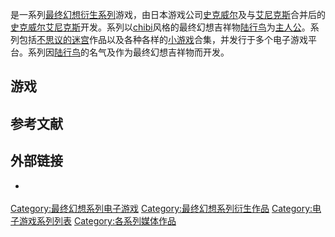 {{noteTA
| G1=Games
| G2=Square Enix
}}

{{vgname|陆行鸟系列|ja=チョコボ|en=Chocobo|bracket=no}}是一系列[[最终幻想衍生系列|最终幻想衍生系列]]游戏，由日本游戏公司[[史克威尔|史克威尔]]及与[[艾尼克斯|艾尼克斯]]合并后的[[史克威尔艾尼克斯|史克威尔艾尼克斯]]开发。系列以[[chibi|chibi]]风格的最终幻想吉祥物[[陆行鸟|陆行鸟]]为[[主人公|主人公]]。系列包括[[不思议的迷宫|不思议的迷宫]]作品以及各种各样的[[小游戏|小游戏]]合集，并发行于多个电子游戏平台。系列因[[陆行鸟|陆行鸟]]的名气及作为最终幻想吉祥物而开发。

== 游戏 ==

{{VG titles|
{{VG titles/item
| title = [[陆行鸟的不思议迷宫|陆行鸟的不思议迷宫]]
| date= {{vgrelease new|JP|1997年12月23日}}
| release= [[PlayStation|PlayStation]]－1997年<br />[[WonderSwan|WonderSwan]]－1999年<br />[[PlayStation_Network|PlayStation Network]]－2010年
| notes= {{vgname|陆行鸟的不思议迷宫|ja=チョコボの不思議なダンジョン|bold=no}}是由[[史克威尔|史克威尔]]开发的[[PlayStation|PlayStation]]平台[[Dungeon_crawler|迷宫探索]]<!-- [[迷宫探索|迷宫探索]] -->游戏，后由[[Tose|Tose]]移植于[[WonderSwan|WonderSwan]]平台。截止2003年3月，PlayStation版在全球售出114万份<ref>{{cite web |url=http://www.jp.square-enix.com/ir/e/explanatory/download/0404-200402090000-01.pdf#page=27 |title= February 2, 2004 - February 4, 2004 |date=2004-02-09 |accessdate=2013-11-11 |publisher=[[Square_Enix|Square Enix]] |page=27|language=en}}</ref>。
}}
{{VG titles/item
| title = [[陆行鸟的不思议迷宫2|陆行鸟的不思议迷宫2]]
| date= {{vgrelease new|JP|1998年12月23日|NA|1999年11月30日}}
| release= [[PlayStation|PlayStation]]－1999年<br />[[PlayStation_Network|PlayStation Network]]－2010年
| notes= {{vgname|陆行鸟的不思议迷宫2|ja=チョコボの不思議なダンジョン2|en=Chocobo's Dungeon 2|diff=yes|bold=no}}是《陆行鸟的不思议迷宫》于[[PlayStation|PlayStation]]平台的续作。游戏加入了第二角色，该角色可以由[[AI|电脑]]或第二个玩家控制。游戏计划移植于[[WonderSwan_Color|WonderSwan Color]]但终未发行<ref name="CD2WSC">{{cite web | url=http://www.gamespot.com/news/square-wonderswan-games-update-2447101? | title=Square WonderSwan games update | author=Yukiyoshi Ike Sato | date=December 1, 1999| work=GameSpot.com | accessdate=2013-11-11|language=en}}</ref>。截至2004年12月，游戏在日本售出592,730份<ref>{{cite web|title=Sony PS1 Japanese Ranking|url=http://www.japan-gamecharts.com/ps1.php|work=Japan-GameCharts.com|accessdate=2013-11-11|language=en|archiveurl=https://archive.is/20081230005338/http://www.japan-gamecharts.com/ps1.php|archivedate=2008-12-30|deadurl=yes}}</ref>。
}}
{{VG titles/item
| title = [[出行陆行鸟RPG|出行陆行鸟RPG]]
| date= {{vgrelease new|JP|《[[最终幻想VIII|最终幻想VIII]]》一部分}}
| release= [[PocketStation|PocketStation]]<br />[[Microsoft_Windows|Windows]]
| notes= {{vgname|出行陆行鸟RPG|ja=おでかけチョコボRPG|en=Chocobo World|bold=no}}，作为《[[最终幻想VIII|最终幻想VIII]]》一部分发行的[[PocketStation|PocketStation]]小游戏，后来移植于[[Windows|Windows]]。
}}
{{VG titles/item
| title = [[陆行鸟大赛车|陆行鸟赛车 ～通往幻界之路～]]
| date= {{vgrelease new|JP|1999年3月18日|NA|1999年8月10日|EU|1999年10月11日}}
| release= [[PlayStation|PlayStation]]－1999年<br />[[PlayStation_Network|PlayStation Network]]－2009年<ref>{{cite web|title=チョコボレーシング ～幻界へのロード|url=http://www.jp.playstation.com/software/title/jp0082npjj00184_000000000000000001.html |work=PlayStation.com(Japan)|publisher=Sony|date=2009-02-09|accessdate=2013-11-11|language=ja}}</ref>
| notes= {{vgname|陆行鸟大赛车 ～通往幻界之路～|ja=チョコボレーシング 〜幻界へのロード〜|en=Chocobo Racing|bold=no}}是由史克威尔开发的PlayStation平台[[竞速游戏|竞速游戏]]，并收录于《陆行鸟合辑》中。
}}
{{VG titles/item
| title = [[Chocobo_Stallion|Chocobo Stallion]]
| date={{vgrelease new|JP|收录于《[[#陆行鸟合辑|陆行鸟合辑]]》中}}
| release= [[PlayStation|PlayStation]]－收录于《陆行鸟合辑》中<br />[[PlayStation_Network|PlayStation Network]]－2008年
| notes= {{vgname|Chocobo Stallion|ja=チョコボスタリオン|bold=no}}是由ParityBit开发的饲养与竞速模拟游戏。游戏收录于《陆行鸟合辑》中，后作为独立游戏在[[PlayStation_Network|PlayStation Network]]平台发行。
}}
{{VG titles/item
| title = [[骰子de陆行鸟|骰子de陆行鸟]]
| date={{vgrelease new|JP|收录于《[[#陆行鸟合辑|陆行鸟合辑]]》中}}
| release= [[PlayStation|PlayStation]]－收录于《陆行鸟合辑》中<br />[[PlayStation_Network|PlayStation Network]]－2008年
| notes={{vgname|骰子de陆行鸟|ja=ダイスDEチョコボ|bold=no}}是由电友社开发的[[PlayStation|PlayStation]]平台[[图版游戏|图版游戏]]<ref>{{cite web | year=2005 | author=Denyusha staff | title=Denyusha Co.,Ltd | url=http://www.denyu-sha.co.jp/english/product/consume_game.html | work=[http://www.denyu-sha.co.jp/ Denyusha Entertainment Software Company] | accessdate=2013-11-11|language=en}}</ref>。游戏收录于《陆行鸟合辑》中，后作为独立游戏在[[PlayStation_Network|PlayStation Network]]平台发行。
}}
{{VG titles/item
| title = [[陆行鸟合辑|陆行鸟合辑]]
| date= {{vgrelease new|JP|1999年12月22日}}
| release= [[PlayStation|PlayStation]]－1999年
| notes= {{vgname|陆行鸟合辑|ja=チョコボコレクション|bold=no}}是《[[陆行鸟赛车|陆行鸟赛车]]》、《Chocobo Stallion》和《Dice de Chocobo》的合辑。
}}
{{VG titles/item
| title = [[工作陆行鸟|工作陆行鸟]]
| date= {{vgrelease new|JP|2000年9月20日}}
| release= [[WonderSwan|WonderSwan]]－2000年
| notes= {{vgname|工作陆行鸟|ja=はたらくチョコボ|bold=no}}是由史克威尔开发的[[WonderSwan|WonderSwan]]平台[[生活模拟游戏|生活模拟游戏]]<ref>{{cite web|url=http://www.famitsu.com/game/extra/rank/2000/top1009.html |title=ソフトウェア/TOP30（0918〜0924）|date=|accessdate=2013-11-11|publisher=FAMITSU.com|language=ja}}</ref>。
}}
{{VG titles/item
| title = [[移动陆行鸟|移动陆行鸟]]
| date= {{vgrelease new|JP|2002年5月24日}}
| release= [[移动电话|移动电话]]－2002年
| notes={{vgname|移动陆行鸟|ja=どこでもチョコボ|bold=no}}是预置于[[NTT_DoCoMo|DoCoMo]] D504i[[手机|手机]]应用，其分为两部分。第一部分《冒险篇》是冒险游戏。第二部分《待机篇》可以继承第一部分的道具，以来装饰陆行鸟的房间，并在手机的待机屏幕显示<ref>{{cite web|url=http://www.itmedia.co.jp/mobile/0205/23/n_d504siyou.html |title=Mobile：三菱、D504i向けの3Dコンテンツ作成仕様を公開|accessdate=2013-11-11|publisher=
ITmedia|date=2002年5月23日|language=ja}}</ref>。
}}
{{VG titles/item
| title = [[陆行鸟大陆_骰子游戏|陆行鸟大陆 骰子游戏]]
| date= {{vgrelease new|JP|2003年12月13日}}
| release= [[Game_Boy_Advance|Game Boy Advance]]－2003年
| notes= {{vgname|陆行鸟大陆 骰子游戏|ja=チョコボランド A Game of Dice|bold=no}}是《骰子de陆行鸟》的[[Game_Boy_Advance|Game Boy Advance]]重制版。《[[Fami通|Fami通]]》为游戏打了28/40分<ref>{{cite web | author=Freund, Josh | date=December 4, 2002 | title=GAF - News - New Famitsu scores | url=http://www.gamesarefun.com/news.php?newsid=2666 | work=GamesAreFun.com | accessdate=2013-11-11 | language=en | archiveurl=https://archive.is/20090226022031/http://www.gamesarefun.com/news.php?newsid=2666 | archivedate=2009-02-26 | deadurl=yes }}</ref>。
}}
{{VG titles/item
| title = [[移动陆行鸟2_逃生！幽灵船|移动陆行鸟2 逃生！幽灵船]]
| date= {{vgrelease new|JP|2003年5月23日}}
| release= [[移动电话|移动电话]]－2003年
| notes= {{vgname|移动陆行鸟2 逃生！幽灵船|ja=どこでもチョコボ2 脱出! 幽霊船|bold=no}}是分为两部分的手机[[冒险游戏|冒险游戏]]。第一部分预置于[[NTT_DoCoMo|DoCoMo]] D505i和D505iS手机中。第二部分则需另外下载<ref>{{cite web|url=http://k-tai.impress.co.jp/cda/article/showcase_top/16194.html |title=ケータイ新製品SHOW CASE NTTドコモ D505iS|publisher=ケータイWatch編集部|date=|accessdate=2013-11-11|language=ja}}</ref>。
}}
{{VG titles/item
| title = [[Choco-Mate|Choco-Mate]]
| date= {{vgrelease new|JP|2003年5月23日}}
| release= [[移动电话|移动电话]]－2003年
| notes= {{vgname|Choco-Mate|ja=ちょこメ～と|bold=no}}是手机社交服务<ref>{{cite web |title=Square Enix IR Roadshow Document |url=http://www.jp.square-enix.com/ir/e/explanatory/download/0404-200308040000-01.pdf |author=Square Enix staff |publisher=[[Square_Enix|Square Enix Japan]] |date=2003-08-04 |accessdate=2013-11-11|format=PDF|language=en}}</ref><ref>{{cite web|url=http://k-tai.impress.co.jp/cda/article/news_toppage/14108.html |title=スクウェア・エニックス、505i用「ちょこメ〜と」を7月7日に配信|accessdate=2013-11-11|publisher=ケータイWatch編集部|language=ja}}</ref>，于2008年6月30日停止服务。
}}
{{VG titles/item
| title = [[移动陆行鸟2.5_潜入！古代遗迹|移动陆行鸟2.5 潜入！古代遗迹]]
| date= {{vgrelease new|JP|2004年2月19日}}
| release= [[移动电话|移动电话]]－2004年
| notes= {{vgname|移动陆行鸟2.5 潜入！古代遗迹|ja=どこでもチョコボ2・5 潜入! 古代遺跡|bold=no}}是供手机下载的[[冒险游戏|冒险游戏]]，为《移动陆行鸟2》的后传。
}}
{{VG titles/item
| title = [[移动陆行鸟3_击倒！虹色大魔王|移动陆行鸟3 击倒！虹色大魔王]]
| date= {{vgrelease new|JP|2004年5月19日}}
| release= [[移动电话|移动电话]]－2004年
| notes= {{vgname|移动陆行鸟3 击倒！虹色大魔王|ja=どこでもチョコボ3 倒せ! 虹色大魔王|bold=no}}是分为两部分的手机[[冒险游戏|冒险游戏]]。第一部分预置于[[NTT_DoCoMo|DoCoMo]] D506i手机中。第二部分则需另外下载<ref>{{cite web|url=http://ascii.jp/elem/000/000/342/342537/ |title=NTTドコモ、“ムーバ506i”シリーズ3機種の開発を発表|publisher=ASCII.jp|accessdate=2013-11-11|date=2004年4月27日|author=伊藤咲子|language=ja}}</ref>。
}}
{{VG titles/item
| title = [[陆行鸟de移动电话|陆行鸟de移动电话]]
| date= {{vgrelease new|JP|2006年12月14日}}
| release=[[移动电话|移动电话]]－2006年
| notes={{vgname|陆行鸟de移动电话|ja=チョコボdeモバイル|bold=no}}是收录体育类及其他小游戏的手机应用<ref>{{cite web | author=Square Enix staff | url=http://www.square-enix.co.jp/jf07/titles/chocobo_m/ | title=ケータイで「チョコボ」のミニゲームもりだくさん♪ | language=ja | date=2006-12-16 | accessdate=2013-11-11 | archive-url=https://web.archive.org/web/20121010134218/http://www.square-enix.co.jp/jf07/titles/chocobo_m/ | archive-date=2012-10-10 | dead-url=yes }}</ref><ref>{{cite web | url=http://www.siliconera.com/2007/01/08/chocobo-de-mobile-shows-that-chocobos-can-do-anything/ | title=Chocobo de Mobile shows that chocobos can do anything | author=Spencer | date=2007-01-08 | accessdate=2013-11-11|language=en}}</ref>。
}}
{{VG titles/item
| title = [[陆行鸟和魔法绘本|陆行鸟和魔法绘本]]
| date= {{vgrelease new|JP|2006年12月14日|NA|2007年4月3日|EU|2007年5月25日}}
| release=[[任天堂DS|任天堂DS]]－2006年
| notes= {{vgname|陆行鸟和魔法绘本|ja=チョコボと魔法の絵本|en=Final Fantasy Fables: Chocobo Tales|diff=yes|bold=no}}是由[[h.a.n.d|h.a.n.d]]开发的[[任天堂DS|任天堂DS]]平台[[冒险游戏|冒险游戏]]。截至2007年11月，游戏在欧美售出17万份<ref>{{cite web| url = http://www.jp.square-enix.com/ir/e/explanatory/download/20071119en_20.pdf| publisher = [[Square_Enix|Square Enix]]| title =FY 2007 First-Half Period Results Briefing Session| date = 2007-11-19| accessdate = 2013-11-11|language=en}}</ref>。
}}
{{VG titles/item
| title = [[陆行鸟不思议迷宫_忘却时间的迷宫|陆行鸟不思议迷宫 忘却时间的迷宫]]
| date= {{vgrelease new|JP|2007年12月13日<ref>{{cite web | author = IGN staff | date= 2007-09-13 | url=http://www.ign.com/articles/2007/09/14/chocobo-hits-japan-in-december |publisher=IGN| title= Chocobo Hits Japan in December | accessdate=2013-11-11|language=en}}</ref>|NA|2008年7月8日<ref name="dungeon">{{cite web | author=IGN Staff | title=Uncover Lost Memories with Final Fantasy Fables: Chocobo's Dungeon| publisher=IGN | date= 2008-03-31 | url=http://www.ign.com/articles/2008/03/31/uncover-lost-memories-with-final-fantasy-fables-chocobos-dungeon| accessdate=2013-11-11|language=en}}</ref>|AU|2008年7月30日<ref>{{cite web | url=http://palgn.com.au/10995/updated-australian-release-list-7-4-08/ | title=Updated Australian Release List - 7/4/08 | accessdate=2013-11-11 | publisher=[[PALGN|PALGN]] | author=Luke Van Leuveren | date=2008-04-06 | language=en | deadurl=yes | archiveurl=https://web.archive.org/web/20131109065925/http://palgn.com.au/10995/updated-australian-release-list-7-4-08/ | archivedate=2013-11-09 }}</ref>|EU|2008年11月7日<ref>{{cite web | author = GameSpy staff | title=FFF: Chocobo's Dungeon For PAL (Wii)| publisher=[[GameSpy|GameSpy]]  | url=http://uk.wii.gamespy.com/wii/chocobos-dungeon-toki-wasure-no-meikyuu/884863p1.html|language=en|accessdate=2013-11-11||date=Jun 27, 2008}}</ref>}}
| release= [[Wii|Wii]]－2007年
| notes= {{vgname|陆行鸟不思议迷宫 忘却时间的迷宫|ja=チョコボの不思議なダンジョン 時忘れの迷宮|en=Final Fantasy Fables: Chocobo's Dungeon|diff=yes|bold=no}}是由[[h.a.n.d|h.a.n.d]]开发的[[Wii|Wii]]平台[[电子角色扮演游戏|角色扮演游戏]]。截至2008年9月，游戏在日本和北美售出16万份<ref>{{cite web | title=Results Briefing Session: The First-Half of the Fiscal Year ending March 31, 2009 | url=http://www.hd.square-enix.com/eng/pdf/news/20081107_02en.pdf#page7 | work=Square-Enix.com | accessdate=2013-11-11|language=en}}</ref>。
}}
{{VG titles/item
| title = [[希德和陆行鸟的不思议迷宫_忘却时间的迷宫_DS+|希德和陆行鸟的不思议迷宫 忘却时间的迷宫 DS+]]
| date= {{vgrelease new|JP|2008年10月30日<ref>{{cite web | author=Gamekyo.com | url=http://www.gamekyo.com/news28401_chocobo-and-the-magic-storybook-more-pics.html | title=Square Enix Announces Cid to Chocobo no Fushigi na Dungeon Toki Wasure no Meikyū DS+ release date in Japan | date=2008-07-26 | accessdate=2013-11-11 | language=en | archiveurl=https://archive.is/20120731200022/http://www.gamekyo.com/news28401_chocobo-and-the-magic-storybook-more-pics.html | archivedate=2012-07-31 | deadurl=no }}</ref>}}
| release= [[任天堂DS|任天堂DS]]－2008年
| notes= {{vgname|希德和陆行鸟的不思议迷宫 忘却时间的迷宫 DS+|ja=シドとチョコボの不思議なダンジョン 時忘れの迷宮 DS+|bold=no}}是《陆行鸟不思议迷宫 忘却时间的迷宫》的[[任天堂DS|任天堂DS]]重制版，并以[[希德_(最终幻想)|希德]]为主角。截至2008年12月16日，游戏售出4.6万份<ref>{{cite web |url=http://www.famitsu.com/game/rank/top30/1219986_1134.html |title=【ゲームソフト販売本数ランキング TOP30】 集計期間：2008年11月10日〜11月16日|accessdate=2013-11-11|date=2008-11-28|publisher=ファミ通.com|author=|language=ja}}</ref>。
}}
{{VG titles/item
| title = [[陆行鸟和魔法绘本_魔女、少女和五勇者|陆行鸟和魔法绘本 魔女、少女和五勇者]]
| date= {{vgrelease new|JP|2008年12月11日<ref name="new chocobo">{{cite web | author=John Tanaka | date=2008-07-08 |publisher= IGN| url=http://www.ign.com/articles/2008/07/08/square-enix-announces-new-chocobo-titles | title=Square Enix Announces New Chocobo Titles | accessdate=2013-11-11|date=July 8, 2008|language=en}}</ref>}}
| release= [[任天堂DS|任天堂DS]]－2008年
| notes= {{vgname|陆行鸟和魔法绘本 魔女、少女和五勇者|ja=チョコボと魔法の絵本 魔女と少女と5人の勇者|bold=no}}是《陆行鸟和魔法绘本》的续作，发行于[[任天堂DS|任天堂DS]]平台。
}}
{{VG titles/item
| title = [[陆行鸟危机|陆行鸟危机]]
| date= {{vgrelease new|全球|2010年5月25日}}
| release= [[iPad|iPad]]－2010年
| notes= {{vgname|陆行鸟危机|ja=チョコボパニック|bold=no}}是首个[[iPad|iPad]]陆行鸟游戏。
}}
{{VG titles/item
| title = [[陆行鸟和水晶之塔|陆行鸟和水晶之塔]]
| date= {{vgrelease new|JP|2010年6月29日|全球|2010年11月2日（[[Facebook|Facebook]]）}}
| release=[[移动电话|移动电话]]－2010年<br />[[Facebook|Facebook]]－2010年
| notes= {{vgname|陆行鸟和水晶之塔|ja=チョコボとクリスタルの塔|bold=no}}是饲养模拟游戏，其首发于日本手机平台，随后移植为[[Facebook|Facebook]]应用<ref name="crystal">{{cite web | author=Ishaan | date=August 5, 2011|publisher= Siliconera| url=http://www.siliconera.com/2011/08/05/square-enix-europe-take-over-another-game/ | title=Kweh! Square Enix Europe Take Over Another Game | accessdate=2013-11-11|language=en}}</ref>。
}}
{{VG titles/item
| title = [[陆行鸟农场|陆行鸟农场]]
| date= {{vgrelease new|JP|2012年12月19日}}
| release= [[iOS|iOS]]、[[Android|Android]]－2012年
| notes= {{vgname|陆行鸟农场|ja=チョコボのチョコッと農園|bold=no}}是为[[iOS|iOS]]和[[Android|Android]]设备提供的社交农场游戏，并在[[GREE|GREE]]平台游戏<ref>{{cite web|url=http://www.jp.square-enix.com/chocobo_nouen/|title=チョコボのチョコッと農園|publisher=SQUARE ENIX|accessdate=2013-11-11|language=ja|deadurl=yes|archiveurl=https://web.archive.org/web/20131109063556/http://www.jp.square-enix.com/chocobo_nouen/|archivedate=2013-11-09}}</ref>。
}}
{{VG titles/item
| title = [[陆行鸟赛车3D|陆行鸟赛车3D]]
| canceled= 2013年10月10日
| release=[[任天堂3DS|任天堂3DS]]－待定
| notes={{vgname|陆行鸟赛车3D|ja=チョコボレーシング3D|bold=no}}最早于E3 2010的[[任天堂3DS|任天堂3DS]]展区上公布<ref name="e3">{{cite web | author=Anoop Gantayat | date=September 28, 2010|publisher= [[IGN|IGN]]| url=http://m.ign.com/articles/2010/09/29/3ds-the-current-japanese-release-list | title=3DS: The Current Japanese Release List | accessdate=2013-11-11|language=en}}</ref>
。2013年10月10日，原《陆行鸟大赛车》总监时田贵司确认游戏终止开发。
}}
}}

== 参考文献 ==
{{reflist}}

== 外部链接 ==
{{Portal box|最终幻想系列}}

* {{Official website|http://www.chocobo.com/}} {{ja icon}}

{{最终幻想系列|FF=Chocobo|state=expanded}}

{{DEFAULTSORT:Chocobo}}
[[Category:最终幻想系列电子游戏|Category:最终幻想系列电子游戏]]
[[Category:最终幻想系列衍生作品|Category:最终幻想系列衍生作品]]
[[Category:电子游戏系列列表|Category:电子游戏系列列表]]
[[Category:各系列媒体作品|Category:各系列媒体作品]]